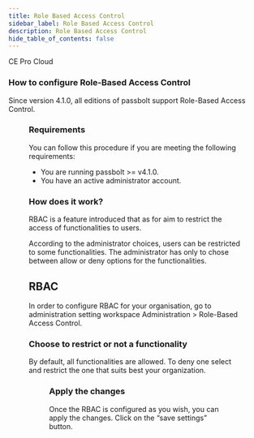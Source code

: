 ```yaml
---
title: Role Based Access Control
sidebar_label: Role Based Access Control
description: Role Based Access Control
hide_table_of_contents: false
---
```



<div style={{display: "flex", gap: "1rem"}}>
  <Chips link="https://www.passbolt.com/ce/docker" isUnderMainTitle={true}>CE</Chips>
  <Chips link="https://www.passbolt.com/pricing/pro" isUnderMainTitle={true}>Pro</Chips>
  <Chips link="https://www.passbolt.com/pricing/cloud" isUnderMainTitle={true}>Cloud</Chips>
</div>

### How to configure Role-Based Access Control

Since version 4.1.0, all editions of passbolt support Role-Based Access Control.

<Figure
  src={
    '/img/help/2023/06/rbac.png'
  }
  caption="fig. Role-Based Access Control"
  alt="Role-Based Access Control"
/>

### Requirements
You can follow this procedure if you are meeting the following requirements:

* You are running passbolt >= v4.1.0.
* You have an active administrator account.

### How does it work?
RBAC is a feature introduced that as for aim to restrict the access of functionalities to users.

According to the administrator choices, users can be restricted to some functionalities. The administrator has only to chose between allow or deny options for the functionalities.

## RBAC
In order to configure RBAC for your organisation, go to administration setting workspace Administration > Role-Based Access Control.

### Choose to restrict or not a functionality
By default, all functionalities are allowed. To deny one select and restrict the one that suits best your organization.

<Figure
  src={
    '/img/help/2023/06/rbac-select-permission.png'
  }
  caption="fig. RBAC administration settings select permission"
  alt="RBAC administration settings select permission"
/>

### Apply the changes
Once the RBAC is configured as you wish, you can apply the changes. Click on the “save settings” button.

<Figure
  src={
    '/img/help/2023/06/rbac-save.png'
  }
  caption="fig. RBAC administration settings save changes"
  alt="RBAC administration settings save changes"
/>
